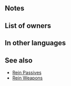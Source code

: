 {{Weapon Infobox
|tagid=SID_牽制の剣
|intID=3007
|image=wep_sw126
|exclusive=0
|weaponType=Sword
|cost=200
|might=10
|range=1
|effect=Inflicts Spd/Def-5 on foes within 2 spaces during combat.
|statModifiers=0,10,0,0,0
|required=Steel Sword
|next=Rein Sword+
|promotionRarity=5
|promotionTier=1
|properties=random_owner
}}
==Notes==
{{Combat reductions}}
{{FoesCombatEffect}}
==List of owners==
{{Skill Hero List}}
==In other languages==
{{OtherLanguages
|japanese=牽制の剣
|german=Zügelschwert
|spanishEU=Espada amarra
|spanishLA=Espada amarra
|french=Épée bride
|italian=Spada Briglia
|chineseTW=牽制之劍
|portuguese=Espada rédea
}}
==See also==
{{See also skills|cond=Description LIKE '%inflicts%Spd/Def%-%on foes within _ spaces during combat%' AND WikiName NOT LIKE '%Rein%'|columns=3}}
* [[Skill families#Rein|Rein Passives]]
* [[Skill families#Rein_.28weapons.29|Rein Weapons]]
{{Weapons Navbox}}